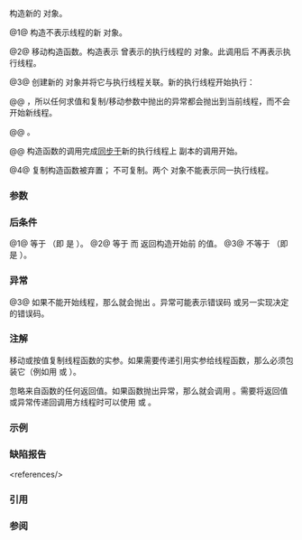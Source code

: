 {{cpp/thread/thread/title|thread}}
{{cpp/thread/thread/navbar}}
{{dcl begin}}
{{dcl|num=1|since=c++11|
thread() noexcept;
}}
{{dcl|num=2|since=c++11|
thread( thread&amp;&amp; other ) noexcept;
}}
{{dcl|num=3|since=c++11|
template&lt; class F, class... Args &gt; 
explicit thread( F&amp;&amp; f, Args&amp;&amp;... args );
}}
{{dcl|num=4|since=c++11|1=
thread( const thread&amp; ) = delete;
}}
{{dcl end}}

构造新的 {{tt|std::thread}} 对象。

@1@ 构造不表示线程的新 {{tt|std::thread}} 对象。

@2@ 移动构造函数。构造表示 {{c|other}} 曾表示的执行线程的 {{tt|std::thread}} 对象。此调用后 {{c|other}} 不再表示执行线程。

@3@ 创建新的 {{tt|std::thread}} 对象并将它与执行线程关联。新的执行线程开始执行：
{{rev begin}}
{{rev|until=c++23|
{{box|{{lti|cpp/utility/functional|INVOKE}}{{c/core|(}}{{lti|cpp/standard library/decay-copy}}{{c/core|(std::forward&lt;F&gt;(f)),}}&lt;br&gt;{{tt|{{nbsp|7}}}}{{lti|cpp/standard library/decay-copy}}{{c/core|(std::forward&lt;Args&gt;(args))...)}}}}
}}
{{rev|since=c++23|
{{c|
std::invoke(auto(std::forward&lt;F&gt;(f)),
            auto(std::forward&lt;Args&gt;(args))...)}}
}}
{{rev end}}

@@ {{rev inl|until=c++23|对 {{lti|cpp/standard library/decay-copy}} 的调用会在当前线程求值}}{{rev inl|since=c++23|{{c/core|auto}} 产生的值会在当前线程[[cpp/language/implicit conversion#临时量实质化|实质化]]}}，所以任何求值和复制/移动参数中抛出的异常都会抛出到当前线程，而不会开始新线程。

@@ {{cpp/enable if| {{rev inl|until=c++20|{{c/core|std::decay&lt;F&gt;::type}}}}{{rev inl|since=c++20|{{ltt|cpp/types/remove_cvref|std::remove_cvref_t}}{{c/core|&lt;F&gt;}}}} 和 {{tt|std::thread}} 不是同一类型}}。
{{rev begin}}
{{rev|until=c++20|
如果满足以下任意条件，那么程序非良构：
* {{tt|F}} 不{{named req|MoveConstructible}}。
* {{tt|Args}} 中的任何类型不{{named req|MoveConstructible}}。
* {{box|{{lti|cpp/utility/functional|INVOKE}}{{c/core|(}}{{lti|cpp/standard library/decay-copy}}{{c/core|(std::forward&lt;F&gt;(f)),}}&lt;br&gt;{{tt|{{nbsp|7}}}}{{lti|cpp/standard library/decay-copy}}{{c/core|(std::forward&lt;Args&gt;(args))...)}}}} 不是合法的表达式。
}}
{{rev|since=c++20|
如果以下任意值是 {{c|false}}，那么程序非良构：
* {{c|std::is_constructible_v&lt;std::decay_t&lt;F&gt;, F&gt;}}
* {{c|(std::is_constructible_v&lt;std::decay_t&lt;Args&gt;, Args&gt; &amp;&amp; ...)}}
* {{c|std::is_invocable_v&lt;std::decay_t&lt;F&gt;, std::decay_t&lt;Args&gt;...&gt;}}
}}
{{rev end}}

@@ 构造函数的调用完成[[cpp/atomic/memory_order|同步于]]新的执行线程上 {{c|f}} 副本的调用开始。

@4@ 复制构造函数被弃置；{{tt|std::thread}} 不可复制。两个 {{tt|std::thread}} 对象不能表示同一执行线程。

===参数===
{{par begin}}
{{par|other|用来构造此线程对象的另一线程对象}}
{{par|f|在新线程执行的{{named req|Callable}}对象}}
{{par|args|传递给新函数的实参}}
{{par end}}

===后条件===
@1@ {{lc|get_id()}} 等于 {{c|std::thread::id()}}（即 {{lc|joinable}} 是 {{c|false}}）。
@2@ {{c|other.get_id()}} 等于 {{lc|std::thread::id()}} 而 {{lc|get_id()}} 返回构造开始前 {{c|other.get_id()}} 的值。
@3@ {{lc|get_id()}} 不等于 {{lc|std::thread::id()}}（即 {{lc|joinable}} 是 {{c|true}}）。

===异常===
@3@ 如果不能开始线程，那么就会抛出 {{lc|std::system_error}}。异常可能表示错误码 {{tt|std::errc::resource_unavailable_try_again}} 或另一实现决定的错误码。

===注解===
移动或按值复制线程函数的实参。如果需要传递引用实参给线程函数，那么必须包装它（例如用 {{lc|std::ref}} 或 {{lc|std::cref}}）。

忽略来自函数的任何返回值。如果函数抛出异常，那么就会调用 {{lc|std::terminate}}。需要将返回值或异常传递回调用方线程时可以使用 {{lc|std::promise}} 或 {{lc|std::async}}。

===示例===
{{example
|code=
#include &lt;chrono&gt;
#include &lt;iostream&gt;
#include &lt;thread&gt;
#include &lt;utility&gt;
 
void f1(int n)
{
    for (int i = 0; i &lt; 5; ++i)
    {
        std::cout &lt;&lt; "正在执行线程1\n";
        ++n;
        std::this_thread::sleep_for(std::chrono::milliseconds(10));
    }
}
 
void f2(int&amp; n)
{
    for (int i = 0; i &lt; 5; ++i)
    {
        std::cout &lt;&lt; "正在执行线程2\n";
        ++n;
        std::this_thread::sleep_for(std::chrono::milliseconds(10));
    }
}
 
class foo
{
public:
    void bar()
    {
        for (int i = 0; i &lt; 5; ++i)
        {
            std::cout &lt;&lt; "正在执行线程3\n";
            ++n;
            std::this_thread::sleep_for(std::chrono::milliseconds(10));
        }
    }
    int n = 0;
};

class baz
{
public:
    void operator()()
    {
        for (int i = 0; i &lt; 5; ++i)
        {
            std::cout &lt;&lt; "正在执行线程4\n";
            ++n;
            std::this_thread::sleep_for(std::chrono::milliseconds(10));
        }
    }
    int n = 0;
};
 
int main()
{
    int n = 0;
    foo f;
    baz b;
    std::thread t1; // t1 不是线程
    std::thread t2(f1, n + 1); // 按值传递
    std::thread t3(f2, std::ref(n)); // 按引用传递
    std::thread t4(std::move(t3)); // t4 现在运行 f2()。t3 不再是线程
    std::thread t5(&amp;foo::bar, &amp;f); // t5 在对象 f 上运行 foo::bar()
    std::thread t6(b); // t6 在对象 b 的副本上运行 baz::operator()
    t2.join();
    t4.join();
    t5.join();
    t6.join();
    std::cout &lt;&lt; "n 的最终值是 " &lt;&lt; n &lt;&lt; '\n';
    std::cout &lt;&lt; "f.n (foo::n) 的最终值是 " &lt;&lt; f.n &lt;&lt; '\n';
    std::cout &lt;&lt; "b.n (baz::n) 的最终值是 " &lt;&lt; b.n &lt;&lt; '\n';
}
|p=true
|output=
正在执行线程1
正在执行线程2
正在执行线程3
正在执行线程4
正在执行线程3
正在执行线程1
正在执行线程2
正在执行线程4
正在执行线程2
正在执行线程3
正在执行线程1
正在执行线程4
正在执行线程3
正在执行线程2
正在执行线程1
正在执行线程4
正在执行线程3
正在执行线程1
正在执行线程2
正在执行线程4
n 的最终值是 5
f.n (foo::n) 的最终值是 5
b.n (baz::n) 的最终值是 0
}}

===缺陷报告===
{{dr list begin}}
{{dr list item|wg=lwg|dr=2097|std=C++11|before=对于重载 {{v|3}}，{{tt|F}} 可以是 {{lc|std::thread}}|after=对 {{tt|F}} 进行约束}}
{{dr list item|wg=lwg|dr=3476|std=C++20|before=重载 {{v|3}} 直接要求 {{tt|F}} 和实参类型（在退化后）必须可移动构造|after=移除这些要求&lt;ref&gt;{{lc|std::is_constructible_v}} 已间接要求了可移动构造性。&lt;/ref&gt;}}
{{dr list end}}
&lt;references/&gt;

===引用===
{{ref std c++23}}
{{ref std|section=33.4.3.3|title=thread constructors|id=thread.thread.constr}}
{{ref std end}}
{{ref std c++20}}
{{ref std|section=32.4.2.2|title=thread constructors|id=thread.thread.constr}}
{{ref std end}}
{{ref std c++17}}
{{ref std|section=33.3.2.2|title=thread constructors|id=thread.thread.constr}}
{{ref std end}}
{{ref std c++14}}
{{ref std|section=30.3.1.2|title=thread constructors|id=thread.thread.constr}}
{{ref std end}}
{{ref std c++11}}
{{ref std|section=30.3.1.2|title=thread constructors|id=thread.thread.constr}}
{{ref std end}}

===参阅===
{{dsc begin}}
{{dsc inc|cpp/thread/jthread/dsc constructor}}
{{dsc see c|c/thread/thrd_create}}
{{dsc end}}

{{langlinks|de|en|es|fr|it|ja|pt|ru}}